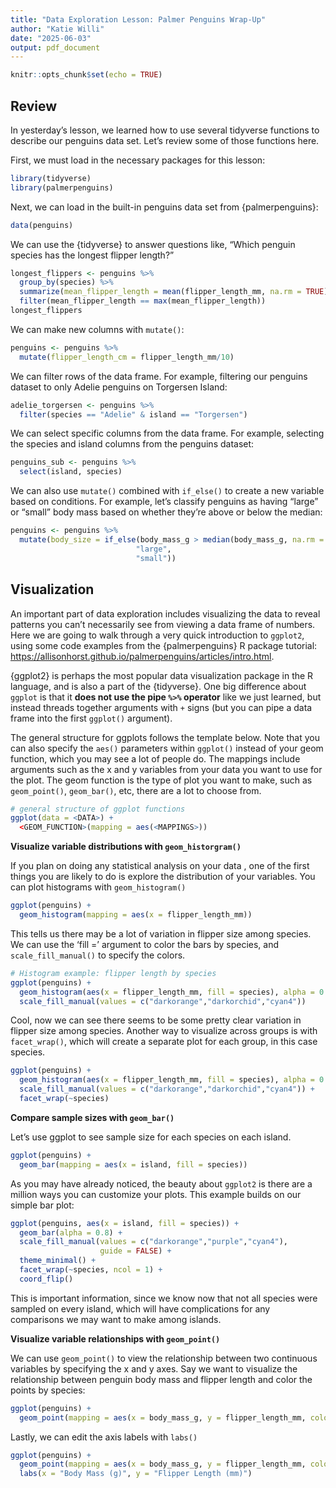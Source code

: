 ```yaml
---
title: "Data Exploration Lesson: Palmer Penguins Wrap-Up"
author: "Katie Willi"
date: "2025-06-03"
output: pdf_document
---
```


```r
knitr::opts_chunk$set(echo = TRUE)
```

## Review

In yesterday's lesson, we learned how to use several tidyverse functions to describe our penguins data set. Let's review some of those functions here.

First, we must load in the necessary packages for this lesson:

```r
library(tidyverse)
library(palmerpenguins)
```

Next, we can load in the built-in penguins data set from {palmerpenguins}:

```r
data(penguins)
```

We can use the {tidyverse} to answer questions like, "Which penguin species has the longest flipper length?"

```r
longest_flippers <- penguins %>%
  group_by(species) %>%
  summarize(mean_flipper_length = mean(flipper_length_mm, na.rm = TRUE)) %>%
  filter(mean_flipper_length == max(mean_flipper_length))
longest_flippers
```

We can make new columns with `mutate()`:

```r
penguins <- penguins %>%
  mutate(flipper_length_cm = flipper_length_mm/10)
```

We can filter rows of the data frame. For example, filtering our penguins dataset to only Adelie penguins on Torgersen Island:

```r
adelie_torgersen <- penguins %>%
  filter(species == "Adelie" & island == "Torgersen")
```

We can select specific columns from the data frame. For example, selecting the species and island columns from the penguins dataset:

```r
penguins_sub <- penguins %>%
  select(island, species)
```

We can also use `mutate()` combined with `if_else()` to create a new variable based on conditions. For example, let's classify penguins as having "large" or "small" body mass based on whether they're above or below the median:

```r
penguins <- penguins %>%
  mutate(body_size = if_else(body_mass_g > median(body_mass_g, na.rm = TRUE), 
                            "large", 
                            "small"))
```

## Visualization

An important part of data exploration includes visualizing the data to reveal patterns you can't necessarily see from viewing a data frame of numbers. Here we are going to walk through a very quick introduction to `ggplot2`, using some code examples from the {palmerpenguins} R package tutorial: <https://allisonhorst.github.io/palmerpenguins/articles/intro.html>.

{ggplot2} is perhaps the most popular data visualization package in the R language, and is also a part of the {tidyverse}. One big difference about `ggplot` is that it **does not use the pipe `%>%` operator** like we just learned, but instead threads together arguments with `+` signs (but you can pipe a data frame into the first `ggplot()` argument).

The general structure for ggplots follows the template below. Note that you can also specify the `aes()` parameters within `ggplot()` instead of your geom function, which you may see a lot of people do. The mappings include arguments such as the x and y variables from your data you want to use for the plot. The geom function is the type of plot you want to make, such as `geom_point()`, `geom_bar()`, etc, there are a lot to choose from.

```r
# general structure of ggplot functions
ggplot(data = <DATA>) + 
  <GEOM_FUNCTION>(mapping = aes(<MAPPINGS>))
```

\pagebreak

**Visualize variable distributions with `geom_historgram()`**

If you plan on doing any statistical analysis on your data , one of the first things you are likely to do is explore the distribution of your variables. You can plot histograms with `geom_histogram()`

```r
ggplot(penguins) + 
  geom_histogram(mapping = aes(x = flipper_length_mm))
```

This tells us there may be a lot of variation in flipper size among species. We can use the 'fill =' argument to color the bars by species, and `scale_fill_manual()` to specify the colors.

```r
# Histogram example: flipper length by species
ggplot(penguins) +
  geom_histogram(aes(x = flipper_length_mm, fill = species), alpha = 0.5, position = "identity") +
  scale_fill_manual(values = c("darkorange","darkorchid","cyan4"))
```

Cool, now we can see there seems to be some pretty clear variation in flipper size among species. Another way to visualize across groups is with `facet_wrap()`, which will create a separate plot for each group, in this case species.

```r
ggplot(penguins) +
  geom_histogram(aes(x = flipper_length_mm, fill = species), alpha = 0.5, position = "identity") +
  scale_fill_manual(values = c("darkorange","darkorchid","cyan4")) +
  facet_wrap(~species)
```

\pagebreak
**Compare sample sizes with `geom_bar()`**

Let's use ggplot to see sample size for each species on each island.

```r
ggplot(penguins) +
  geom_bar(mapping = aes(x = island, fill = species))
```

As you may have already noticed, the beauty about `ggplot2` is there are a million ways you can customize your plots. This example builds on our simple bar plot:

```r
ggplot(penguins, aes(x = island, fill = species)) +
  geom_bar(alpha = 0.8) +
  scale_fill_manual(values = c("darkorange","purple","cyan4"), 
                    guide = FALSE) +
  theme_minimal() +
  facet_wrap(~species, ncol = 1) +
  coord_flip()
```

This is important information, since we know now that not all species were sampled on every island, which will have complications for any comparisons we may want to make among islands.
\pagebreak

**Visualize variable relationships with `geom_point()`**

We can use `geom_point()` to view the relationship between two continuous variables by specifying the x and y axes. Say we want to visualize the relationship between penguin body mass and flipper length and color the points by species:

```r
ggplot(penguins) +
  geom_point(mapping = aes(x = body_mass_g, y = flipper_length_mm, color = species))
```

Lastly, we can edit the axis labels with `labs()`

```r
ggplot(penguins) +
  geom_point(mapping = aes(x = body_mass_g, y = flipper_length_mm, color = species)) +
  labs(x = "Body Mass (g)", y = "Flipper Length (mm)")
```
